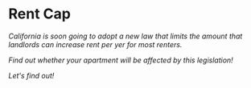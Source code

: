 
# Rent Cap

<Address />

California is soon going to adopt a new law that limits the amount that landlords can increase rent per yer for most renters.

Find out whether your apartment will be affected by this legislation!

<Link href="/coverage">Let's find out!</Link>